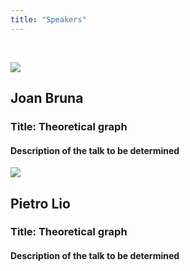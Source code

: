 ```yaml
---
title: "Speakers"
---
```


<br>

::: {.grid}

::: {.g-col-12 .g-col-md-5}
[![](speakers/joan.jpeg)](speakers/joan.qmd)
:::
::: {.g-col-15 .g-col-md-7}
# Joan Bruna
### Title: Theoretical graph
#### Description of the talk to be determined

:::


::: {.g-col-12 .g-col-md-5}
[![](speakers/joan.jpeg)](https://arxiv.org/abs/2211.16731)
:::
::: {.g-col-12 .g-col-md-7}
# Pietro Lio
### Title: Theoretical graph
#### Description of the talk to be determined
:::

:::